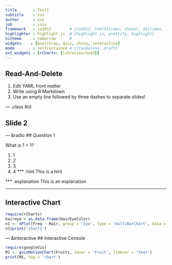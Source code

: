 ```yaml
---
title       : Test1
subtitle    : sss
author      : sss
job         : ssss
framework   : io2012        # {io2012, html5slides, shower, dzslides, ...}
highlighter : highlight.js  # {highlight.js, prettify, highlight}
hitheme     : tomorrow      # 
widgets    : [bootstrap, quiz, shiny, interactive]
mode        : selfcontained # {standalone, draft}
ext_widgets : {rCharts: [libraries/nvd3]}
---
```


## Read-And-Delete

1. Edit YAML front matter
2. Write using R Markdown
3. Use an empty line followed by three dashes to separate slides!


--- .class #id 

## Slide 2

--- &radio
## Question 1

What is 1 + 1?

1. 1
2. _2_
3. 3
4. 4
*** .hint 
This is a hint

*** .explanation 
This is an explanation

---
## Interactive Chart


```r
require(rCharts)
haireye = as.data.frame(HairEyeColor)
n1 <- nPlot(Freq ~ Hair, group = 'Eye', type = 'multiBarChart', data = subset(haireye, Sex == 'Male'))
n1$print('chart1')
```


--- &interactive
## Interactive Console

```r
require(googleVis)
M1 <- gvisMotionChart(Fruits, idvar = 'Fruit', timevar = 'Year')
print(M1, tag = 'chart')
```